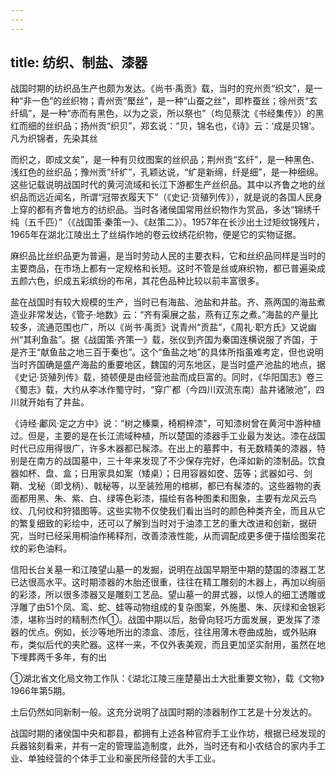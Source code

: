 ```yaml
---
---
---
```

title: 纺织、制盐、漆器
---



战国时期的纺织品生产也颇为发达。《尚书·禹贡》载，当时的兖州贡“织文”，是一种“非一色”的丝织物；青州贡“檿丝”，是一种“山蚕之丝”，即柞蚕丝；徐州贡“玄纤缟”，是一种“赤而有黑色，以为之衮，所以祭也”（均见蔡沈《书经集传》）的黑红而细的丝织品；扬州贡“织贝”，郑玄说：“贝，锦名也，《诗》云：‘成是贝锦’。凡为织锦者，先染其丝

而织之，即成文矣”，是一种有贝纹图案的丝织品；荆州贡“玄纤”，是一种黑色、浅红色的丝织品；豫州贡“纤纩”，孔颖达说，“纩是新绵，纤是细”，是一种细绵。这些记载说明战国时代的黄河流域和长江下游都生产丝织品。其中以齐鲁之地的丝织品而远近闻名，所谓“冠带衣履天下”（《史记·货殖列传》），就是说的各国人民身上穿的都有齐鲁地方的纺织品。当时各诸侯国常用丝织物作为赏品，多达“锦绣千纯（五千匹）”（《战国策·秦策一》、《赵策二》）。1957年在长沙出土过矩纹锦残片，1965年在湖北江陵出土了丝绢作地的卷云纹绣花织物，便是它的实物证据。

麻织品比丝织品更为普遍，是当时劳动人民的主要衣料，它和丝织品同样是当时的主要商品，在市场上都有一定规格和长短。这时不管是丝或麻织物，都已普遍染成五颜六色，织成五彩缤纷的布帛，其花色品种比较以前丰富很多。

盐在战国时有较大规模的生产，当时已有海盐、池盐和井盐。齐、燕两国的海盐煮造业非常发达，《管子·地数》云：“齐有渠展之盐，燕有辽东之煮。”海盐的产量比较多，流通范围也广，所以《尚书·禹贡》说青州“贡盐”，《周礼·职方氏》又说幽州“其利鱼盐”。据《战国策·齐策一》载，张仪到齐国为秦国连横说服了齐国，于是齐王“献鱼盐之地三百于秦也”。这个“鱼盐之地”的具体所指虽难考定，但也说明当时齐国确是盛产海盐的重要地区，魏国的河东地区，是当时盛产池盐的地点，据《史记·货殖列传》载，猗顿便是由经营池盐而成巨富的。同时，《华阳国志》卷三《蜀志》载，大约从李冰作蜀守时，“穿广都（今四川双流东南）盐井诸陂池”，四川就开始有了井盐。

《诗经·鄘风·定之方中》说：“树之榛粟，椅桐梓漆”，可知漆树曾在黄河中游种植过。但是，主要的是在长江流域种植，所以楚国的漆器手工业最为发达。漆在战国时代已应用得很广，许多木器都已髹漆。在出上的墓葬中，有无数精美的漆器，特别是在南方的战国墓中，三十年来发现了不少保存完好，色泽如新的漆制品。饮食器如杯、盘、盒；日用家具如案（矮桌）；日用容器如奁、笾等；武器如弓、剑鞘、戈秘（即戈柄）、戟秘等，以至装殓用的棺梆，都已有髹漆的。这些器物的表面都用黑、朱、紫、白、绿等色彩漆，描绘有各种图柔和图象，主要有龙风云鸟纹、几何纹和狩猎图等。这些实物不仅使我们看出当时的颜色种类齐全，而且从它的繁复细致的彩绘中，还可以了解到当时对于油漆工艺的重大改进和创新，据研究，当时已经采用桐油作稀释剂，改善漆液性能，从而调配成更多便于描绘图案花纹的彩色油料。

信阳长台关墓一和江陵望山墓一的发掘，说明在战国早期至中期的楚国的漆器工艺已达很高水平。这时期漆器的木胎还很重，往往在精工雕刻的木器上，再加以绚丽的彩漆，所以很多漆器又是雕刻工艺品。望山墓一的屏式器，以惊人的细工透雕或浮雕了由51个凤、鸾、蛇、蛙等动物组成的复杂图案，外施墨、朱、灰绿和金银彩漆，堪称当时的精制杰作①。战国中期以后，胎骨向轻巧方面发展，更发挥了漆器的优点。例如，长沙等地所出的漆盒、漆卮，往往用薄木卷曲成胎，或外贴麻布，类似后代的夹贮器。这样一来，不仅外表美观，而且更加坚实耐用，虽然在地下埋葬两千多年，有的出

①湖北省文化局文物工作队：《湖北江陵三座楚墓出土大批重要文物》，载《文物》1966年第5期。

土后仍然如同新制一般。这充分说明了战国时期的漆器制作工艺是十分发达的。

战国时期的诸侯国中央和郡县，都拥有上述各种官府手工业作坊，根据已经发现的兵器铭刻看来，并有一定的管理监造制度，此外，当时还有和小农结合的家内手工业、单独经营的个体手工业和豪民所经营的大手工业。